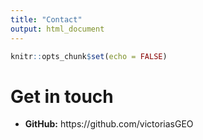 ---
title: "Contact"
output: html_document
---

```{r setup_contact, include=FALSE}
knitr::opts_chunk$set(echo = FALSE)
```

# Get in touch

- **GitHub:** https://github.com/victoriasGEO
